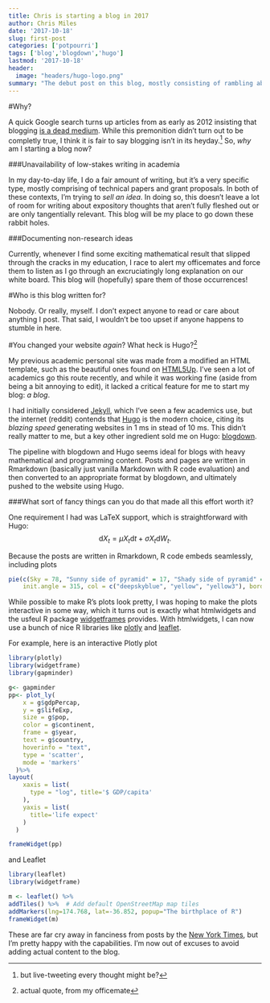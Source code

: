 ```yaml
---
title: Chris is starting a blog in 2017
author: Chris Miles
date: '2017-10-18'
slug: first-post
categories: ['potpourri']
tags: ['blog','blogdown','hugo']
lastmod: '2017-10-18'
header:
  image: "headers/hugo-logo.png"
summary: "The debut post on this blog, mostly consisting of rambling about its creation: both *why* and *how*. "
---
```


#Why?

A quick Google search turns up articles from as early as 2012 insisting that blogging [is a dead medium](https://www.fastcompany.com/3003658/why-blogging-dead-and-whats-next). While this premonition didn't turn out to be completly true, I think it is fair to say blogging isn't in its heyday.^[but live-tweeting every thought might be?] So, *why* am I starting a blog now?

###Unavailability of low-stakes writing in academia

In my day-to-day life, I do a fair amount of writing, but it's a very specific type, mostly comprising of technical papers and grant proposals. In both of these contexts, I'm trying to *sell an idea*. In doing so, this doesn't leave a lot of room for writing about expository thoughts that aren't fully fleshed out or are only tangentially relevant. This blog will be my place to go down these rabbit holes. 

###Documenting non-research ideas

Currently, whenever I find some exciting mathematical result that slipped through the cracks in my education, I race to alert my officemates and force them to listen as I go through an excruciatingly long explanation on our white board. This blog will (hopefully) spare them of those occurrences! 

#Who is this blog written for?

Nobody. Or really, myself. I don't expect anyone to read or care about anything I post. That said, I wouldn't be too upset if anyone happens to stumble in here.

#You changed your website *again*? What heck is Hugo?^[actual quote, from my officemate]

My previous academic personal site was made from a modified an HTML template, such as the beautiful ones found on [HTML5Up](https://html5up.net/). I've seen a lot of academics go this route recently, and while it was working fine (aside from being a bit annoying to edit), it lacked a critical feature for me to start my blog: *a blog*. 

I had initially considered [Jekyll](https://jekyllrb.com/), which I've seen a few academics use, but the internet (reddit) contends that [Hugo](http://gohugo.io) is the modern choice, citing its *blazing speed* generating websites in 1 ms in stead of 10 ms. This didn't really matter to me, but a key other ingredient sold me on Hugo: [blogdown](https://bookdown.org/yihui/blogdown/).

The pipeline with blogdown and Hugo seems ideal for blogs with heavy mathematical and programming content. Posts and pages are written in Rmarkdown (basically just vanilla Markdown with R code evaluation) and then converted to an appropriate format by blogdown, and ultimately pushed to the website using Hugo. 

###What sort of fancy things can you do that made all this effort worth it?

One requirement I had was LaTeX support, which is straightforward with Hugo:
$$ \mathrm{d}X_t = \mu X_t \mathrm{d} t + \sigma X_t \mathrm{d} W_t. $$

Because the posts are written in Rmarkdown, R code embeds seamlessly, including plots

```r
pie(c(Sky = 78, "Sunny side of pyramid" = 17, "Shady side of pyramid" = 5),
    init.angle = 315, col = c("deepskyblue", "yellow", "yellow3"), border = FALSE)
```

While possible to make R's plots look pretty, I was hoping to make the plots interactive in some way, which it turns out is exactly what htmlwidgets and the usfeul R package [widgetframes](https://github.com/bhaskarvk/widgetframe) provides. With htmlwidgets, I can now use a bunch of nice R libraries like [plotly](https://plot.ly/) and [leaflet](https://rstudio.github.io/leaflet/).

For example, here is an interactive Plotly plot
```r
library(plotly)
library(widgetframe)
library(gapminder)

g<- gapminder 
pp<- plot_ly(
    x = g$gdpPercap, 
    y = g$lifeExp, 
    size = g$pop, 
    color = g$continent, 
    frame = g$year, 
    text = g$country, 
    hoverinfo = "text",
    type = 'scatter',
    mode = 'markers'
  )%>% 
layout(
    xaxis = list(
      type = "log", title='$ GDP/capita'
    ),
    yaxis = list(
      title='life expect'
    )
  )

frameWidget(pp)
```
and Leaflet
```r
library(leaflet)
library(widgetframe)

m <- leaflet() %>%
addTiles() %>%  # Add default OpenStreetMap map tiles
addMarkers(lng=174.768, lat=-36.852, popup="The birthplace of R")
frameWidget(m)
```

These are far cry away in fanciness from posts by the [New York Times](https://www.nytimes.com/interactive/2016/04/11/upshot/for-the-poor-geography-is-life-and-death.html), but I'm pretty happy with the capabilities. I'm now out of excuses to avoid adding actual content to the blog.  
